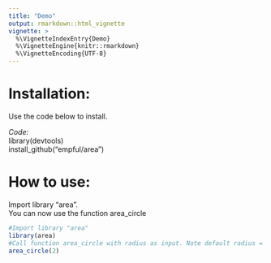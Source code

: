 ---
title: "Demo"
output: rmarkdown::html_vignette
vignette: >
  %\VignetteIndexEntry{Demo}
  %\VignetteEngine{knitr::rmarkdown}
  %\VignetteEncoding{UTF-8}
---

# Installation:
Use the code below to install. \

*Code:* \
library(devtools) \
install_github("empful/area")

# How to use:

Import library "area". \
You can now use the function area_circle \
```{r setup}
#Import library "area"
library(area)
#Call function area_circle with radius as input. Note default radius = 1.
area_circle(2)
```
